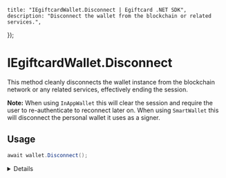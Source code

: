 
	title: "IEgiftcardWallet.Disconnect | Egiftcard .NET SDK",
	description: "Disconnect the wallet from the blockchain or related services.",
});

# IEgiftcardWallet.Disconnect

This method cleanly disconnects the wallet instance from the blockchain network or any related services, effectively ending the session.

**Note:** When using `InAppWallet` this will clear the session and require the user to re-authenticate to reconnect later on. When using `SmartWallet` this will disconnect the personal wallet it uses as a signer.

## Usage

```csharp
await wallet.Disconnect();
```

<Details summary="Description">

The `Disconnect` method is used to terminate any active connection or session that the wallet might have with the blockchain network or related services. This can include disconnecting from a web3 provider, clearing any cached authentication, or other necessary cleanup actions to ensure a clean state.

</Details>
